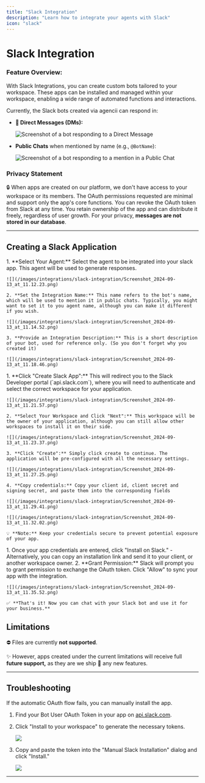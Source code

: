```yaml
---
title: "Slack Integration"
description: "Learn how to integrate your agents with Slack"
icon: "slack"
---
```


# Slack Integration

### **Feature Overview:**

With Slack Integrations, you can create custom bots tailored to your workspace. These apps can be installed and managed within your workspace, enabling a wide range of automated functions and interactions.

Currently, the Slack bots created via agencii can respond in:

- **💬 Direct Messages (DMs):**

    ![Screenshot of a bot responding to a Direct Message](/images/integrations/slack-integration/Screenshot_2024-09-13_at_10.33.06.png)

- **Public Chats** when mentioned by name (e.g., `@BotName`):

    ![Screenshot of a bot responding to a mention in a Public Chat](/images/integrations/slack-integration/Screenshot_2024-09-13_at_10.55.36.png)

### Privacy Statement

🔒 When apps are created on our platform, we don't have access to your workspace or its members. The OAuth permissions requested are minimal and support only the app's core functions. You can revoke the OAuth token from Slack at any time. You retain ownership of the app and can distribute it freely, regardless of user growth. For your privacy, **messages are not stored in our database**.

---

## **Creating a Slack Application**

<Steps>
  <Step title="Provide Basic Details">
    1. **Select Your Agent:** Select the agent to be integrated into your slack app. This agent will be used to generate responses.

    ![](/images/integrations/slack-integration/Screenshot_2024-09-13_at_11.12.23.png)

    2. **Set the Integration Name:** This name refers to the bot's name, which will be used to mention it in public chats. Typically, you might want to set it to you agent name, although you can make it different if you wish.

    ![](/images/integrations/slack-integration/Screenshot_2024-09-13_at_11.14.52.png)

    3. **Provide an Integration Description:** This is a short description of your bot, used for reference only. (So you don't forget why you created it)

    ![](/images/integrations/slack-integration/Screenshot_2024-09-13_at_11.18.46.png)
  </Step>

  <Step title="Create a Slack App">
    1. **Click "Create Slack App":** This will redirect you to the Slack Developer portal (`api.slack.com`), where you will need to authenticate and select the correct workspace for your application.

    ![](/images/integrations/slack-integration/Screenshot_2024-09-13_at_11.21.57.png)

    2. **Select Your Workspace and Click "Next":** This workspace will be the owner of your application, although you can still allow other workspaces to install it on their side.

    ![](/images/integrations/slack-integration/Screenshot_2024-09-13_at_11.23.37.png)

    3. **Click "Create":** Simply click create to continue. The application will be pre-configured with all the necessary settings.

    ![](/images/integrations/slack-integration/Screenshot_2024-09-13_at_11.27.25.png)

    4. **Copy credentials:** Copy your client id, client secret and signing secret, and paste them into the corresponding fields

    ![](/images/integrations/slack-integration/Screenshot_2024-09-13_at_11.29.41.png)

    ![](/images/integrations/slack-integration/Screenshot_2024-09-13_at_11.32.02.png)

    💡 **Note:** Keep your credentials secure to prevent potential exposure of your app.
  </Step>

  <Step title="Finish Your Installation">
    1. Once your app credentials are entered, click "Install on Slack."
        - Alternatively, you can copy an installation link and send it to your client, or another workspace owner.
    2. **Grant Permission:** Slack will prompt you to grant permission to exchange the OAuth token. Click "Allow" to sync your app with the integration.

    ![](/images/integrations/slack-integration/Screenshot_2024-09-13_at_11.35.52.png)

    ✅ **That's it! Now you can chat with your Slack bot and use it for your business.**
  </Step>
</Steps>

## Limitations

⛔ Files are currently **not supported**.

✨ However, apps created under the current limitations will receive full **future support,** as they are we ship 🚚 any new features.

---

## **Troubleshooting**

If the automatic OAuth flow fails, you can manually install the app.

1. Find your Bot User OAuth Token in your app on [api.slack.com](https://api.slack.com/).
2. Click "Install to your workspace" to generate the necessary tokens.

    ![](/images/integrations/slack-integration/Screenshot_2024-09-13_at_11.37.28.png)

3. Copy and paste the token into the "Manual Slack Installation" dialog and click "Install."

    ![](/images/integrations/slack-integration/Screenshot_2024-09-13_at_12.33.54.png)


---